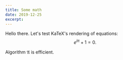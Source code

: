 ```yaml
---
title: Some math
date: 2019-12-25
excerpt: 
---
```


Hello there. Let's test KaTeX's rendering of equations:
$$
e^{i\pi} + 1 = 0.
$$

Algorithm $\mathfrak{A}$ is efficient.
